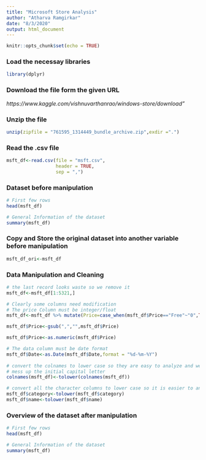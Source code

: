 ```yaml
---
title: "Microsoft Store Analysis"
author: "Atharva Ramgirkar"
date: "8/3/2020"
output: html_document
---
```


```r
knitr::opts_chunk$set(echo = TRUE)
```

### Load the necessay libraries
```r
library(dplyr)
```

### Download the file form the given URL
*https://www.kaggle.com/vishnuvarthanrao/windows-store/download"*

### Unzip the file
```r
unzip(zipfile = "761595_1314449_bundle_archive.zip",exdir =".")
```

### Read the .csv file
```r
msft_df<-read.csv(file = "msft.csv",
                  header = TRUE,
                  sep = ",")
```

### Dataset before manipulation
```r
# First few rows
head(msft_df)

# General Information of the dataset
summary(msft_df)
```

### Copy and Store the original dataset into another variable before manipulation 
```r
msft_df_ori<-msft_df
```

### Data Manipulation and Cleaning
```r
# the last record looks waste so we remove it
msft_df<-msft_df[1:5321,]

# Clearly some columns need modification
# The price Column must be integer/float
msft_df<-msft_df %>% mutate(Price=case_when(msft_df$Price=="Free"~"0",TRUE~substring(msft_df$Price,first = 5)))

msft_df$Price<-gsub(",","",msft_df$Price)

msft_df$Price<-as.numeric(msft_df$Price)

# The data column must be date format
msft_df$Date<-as.Date(msft_df$Date,format = "%d-%m-%Y")
                      
# convert the colnames to lower case so they are easy to analyze and we dont
# mess up the initial capital letter
colnames(msft_df)<-tolower(colnames(msft_df))

# convert all the character columns to lower case so it is easier to analyze
msft_df$category<-tolower(msft_df$category)
msft_df$name<-tolower(msft_df$name)
```

### Overview of the dataset after manipulation
```r
# First few rows
head(msft_df)

# General Information of the dataset
summary(msft_df)
```